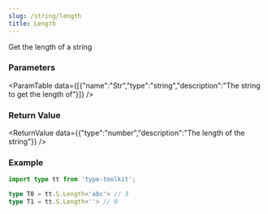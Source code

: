 ```yaml
---
slug: /string/length
title: Length
---
```



Get the length of a string

### Parameters
<ParamTable data={[{"name":"Str","type":"string","description":"The string to get the length of"}]} />

### Return Value
<ReturnValue data={{"type":"number","description":"The length of the string"}} />

### Example

```ts
import type tt from 'type-toolkit';

type T0 = tt.S.Length<'abc'> // 3
type T1 = tt.S.Length<''> // 0
```
